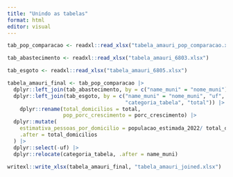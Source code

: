 ```yaml
---
title: "Unindo as tabelas"
format: html
editor: visual
---
```


```r

tab_pop_comparacao <- readxl::read_xlsx("tabela_amauri_pop_comparacao.xlsx")

tab_abastecimento <- readxl::read_xlsx("tabela_amauri_6803.xlsx") 

tab_esgoto <- readxl::read_xlsx("tabela_amauri_6805.xlsx")
```


```r
tabela_amauri_final <- tab_pop_comparacao |> 
  dplyr::left_join(tab_abastecimento, by = c("name_muni" = "nome_muni")) |>
  dplyr::left_join(tab_esgoto, by = c("name_muni" = "nome_muni", "uf",
                                      "categoria_tabela", "total")) |> 
    dplyr::rename(total_domicilios = total,
                  pop_porc_crescimento = porc_crescimento) |> 
  dplyr::mutate(
    estimativa_pessoas_por_domicilio = populacao_estimada_2022/ total_domicilios ,
    .after = total_domicilios
  ) |> 
  dplyr::select(-uf) |> 
  dplyr::relocate(categoria_tabela, .after = name_muni)

writexl::write_xlsx(tabela_amauri_final, "tabela_amauri_joined.xlsx")
```

